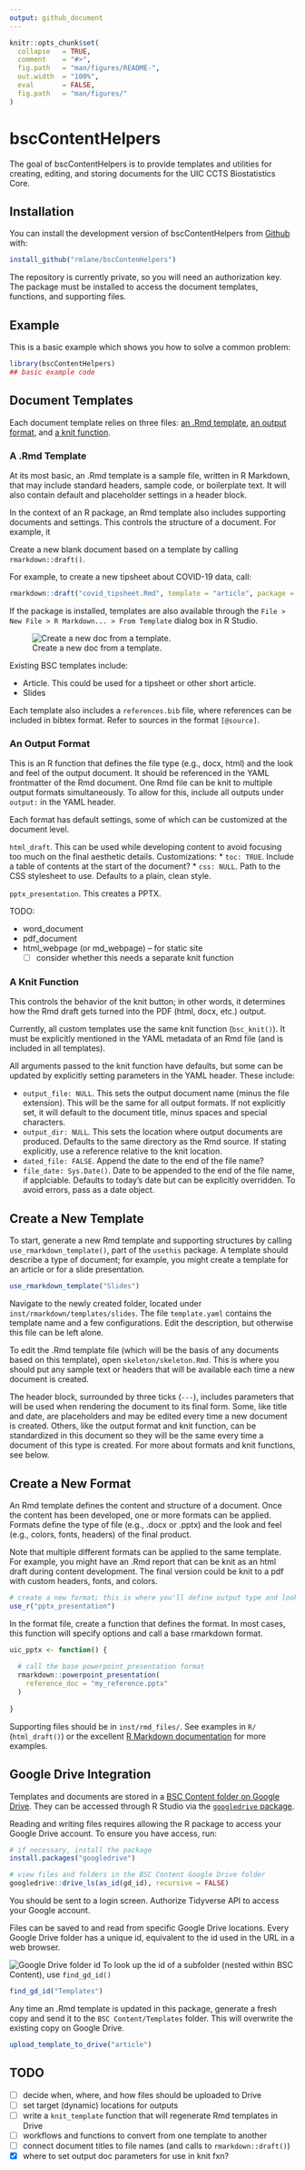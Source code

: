 ```yaml
---
output: github_document
---
```


<!-- README.md is generated from README.Rmd. Please edit that file -->

```r
knitr::opts_chunk$set(
  collapse   = TRUE,
  comment    = "#>",
  fig.path   = "man/figures/README-",
  out.width  = "100%",
  eval       = FALSE,
  fig.path   = "man/figures/"
)
```

# bscContentHelpers

<!-- badges: start -->
<!-- badges: end -->

The goal of bscContentHelpers is to provide templates and utilities for creating, editing, and storing documents for the UIC CCTS Biostatistics Core.

## Installation

You can install the development version of bscContentHelpers from [Github](https://github.com/) with:

``` r
install_github("rmlane/bscContenHelpers")
```

The repository is currently private, so you will need an authorization key. The package must be installed to access the document templates, functions, and supporting files.

## Example

This is a basic example which shows you how to solve a common problem:

```r
library(bscContentHelpers)
## basic example code
```

## Document Templates

Each document template relies on three files: [an .Rmd template](#rmd-template), [an output format](#output-format), and [a knit function](#knit-function).

### A .Rmd Template

At its most basic, an .Rmd template is a sample file, written in R Markdown, that may include standard headers, sample code, or boilerplate text. It will also contain default and placeholder settings in a header block. 





In the context of an R package, an Rmd template also includes supporting documents and settings. This controls the structure of a document. For example, it 

Create a new blank document based on a template by calling `rmarkdown::draft()`.

For example, to create a new tipsheet about COVID-19 data, call:

```r
rmarkdown::draft("covid_tipsheet.Rmd", template = "article", package = "bscContentHelpers")
```

If the package is installed, templates are also available through the `File > New File > R Markdown... > From Template` dialog box in R Studio.

![Create a new doc from a template.](man/figures/new_doc_from_template.png)

Existing BSC templates include:

* Article. This could be used for a tipsheet or other short article.
* Slides

Each template also includes a `references.bib` file, where references can be included in bibtex format. Refer to sources in the format `[@source]`.

### An Output Format

This is an R function that defines the file type (e.g., docx, html) and the look and feel of the output document. It should be referenced in the YAML frontmatter of the Rmd document. One Rmd file can be knit to multiple output formats simultaneously. To allow for this, include all outputs under `output:` in the YAML header. 

Each format has default settings, some of which can be customized at the document level.

`html_draft`. This can be used while developing content to avoid focusing too much on the final aesthetic details. Customizations: 
  * `toc: TRUE`. Include a table of contents at the start of the document?
  * `css: NULL`. Path to the CSS stylesheet to use. Defaults to a plain, clean style.

`pptx_presentation`. This creates a PPTX.

TODO: 

* word_document
* pdf_document
* html_webpage (or md_webpage) -- for static site
  - [ ] consider whether this needs a separate knit function

### A Knit Function {#knit-function}

This controls the behavior of the knit button; in other words, it determines how the Rmd draft gets turned into the PDF (html, docx, etc.) output. 

Currently, all custom templates use the same knit function (`bsc_knit()`). It must be explicitly mentioned in the YAML metadata of an Rmd file (and is included in all templates). 

All arguments passed to the knit function have defaults, but some can be updated by explicitly setting parameters in the YAML header. These include:

* `output_file: NULL`. This sets the output document name (minus the file extension). This will be the same for all output formats. If not explicitly set, it will default to the document title, minus spaces and special characters.
* `output_dir: NULL`. This sets the location where output documents are produced. Defaults to the same directory as the Rmd source. If stating explicitly, use a reference relative to the knit location.
* `dated_file: FALSE`. Append the date to the end of the file name?
* `file_date: Sys.Date()`. Date to be appended to the end of the file name, if applciable. Defaults to today's date but can be explicitly overridden. To avoid errors, pass as a date object.



## Create a New Template

To start, generate a new Rmd template and supporting structures by calling `use_rmarkdown_template()`, part of the `usethis` package. A template should describe a type of document; for example, you might create a template for an article or for a slide presentation.

```r
use_rmarkdown_template("Slides")
```

Navigate to the newly created folder, located under `inst/rmarkdown/templates/slides`. The file `template.yaml` contains the template name and a few configurations. Edit the description, but otherwise this file can be left alone.

To edit the .Rmd template file (which will be the basis of any documents based on this template), open `skeleton/skeleton.Rmd`. This is where you should put any sample text or headers that will be available each time a new document is created. 

The header block, surrounded by three ticks (`---`), includes parameters that will be used when rendering the document to its final form. Some, like title and date, are placeholders and may be edited every time a new document is created. Others, like the output format and knit function, can be standardized in this document so they will be the same every time a document of this type is created. For more about formats and knit functions, see below.

## Create a New Format

An Rmd template defines the content and structure of a document. Once the content has been developed, one or more formats can be applied. Formats define the type of file (e.g., .docx or .pptx) and the look and feel (e.g., colors, fonts, headers) of the final product. 

Note that multiple different formats can be applied to the same template. For example, you might have an .Rmd report that can be knit as an html draft during content development. The final version could be knit to a pdf with custom headers, fonts, and colors.

```r
# create a new format; this is where you'll define output type and look & feel 
use_r("pptx_presentation")
```
In the format file, create a function that defines the format. In most cases, this function will specify options and call a base rmarkdown format.

```r
uic_pptx <- function() {
 
  # call the base powerpoint_presentation format
  rmarkdown::powerpoint_presentation(
    reference_doc = "my_reference.pptx"
  )
   
}
```

Supporting files should be in `inst/rmd_files/`. See examples in `R/` (`html_draft()`) or the excellent [R Markdown documentation](https://bookdown.org/yihui/rmarkdown/) for more examples. 

## Google Drive Integration

Templates and documents are stored in a [BSC Content folder on Google Drive](https://drive.google.com/drive/folders/16XepzMyzRAK4pcuET8goearkb0J5GwLP). They can be accessed through R Studio via the [`googledrive` package](https://googledrive.tidyverse.org/). 

Reading and writing files requires allowing the R package to access your Google Drive account. To ensure you have access, run:

```r
# if necessary, install the package
install.packages("googledrive")

# view files and folders in the BSC Content Google Drive folder
googledrive::drive_ls(as_id(gd_id), recursive = FALSE)
```

You should be sent to a login screen. Authorize Tidyverse API to access your Google account.

Files can be saved to and read from specific Google Drive locations. Every Google Drive folder has a unique id, equivalent to the id used in the URL in a web browser.

![Google Drive folder id](man/figures/gd_id.png)
To look up the id of a subfolder (nested within BSC Content), use `find_gd_id()`

```r
find_gd_id("Templates")
```


Any time an .Rmd template is updated in this package, generate a fresh copy and send it to the `BSC Content/Templates` folder. This will overwrite the existing copy on Google Drive.

```r
upload_template_to_drive("article")
```


## TODO

- [ ] decide when, where, and how files should be uploaded to Drive
- [ ] set target (dynamic) locations for outputs
- [ ] write a `knit_template` function that will regenerate Rmd templates in Drive
- [ ] workflows and functions to convert from one template to another
- [ ] connect document titles to file names (and calls to `rmarkdown::draft()`)
- [x] where to set output doc parameters for use in knit fxn?

